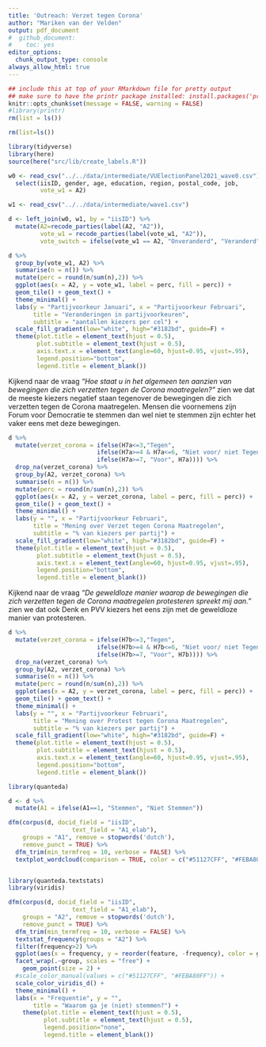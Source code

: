```yaml
---
title: 'Outreach: Verzet tegen Corona'
author: "Mariken van der Velden"
output: pdf_document
#  github_document:
#    toc: yes
editor_options: 
  chunk_output_type: console
always_allow_html: true
---
```


```r
## include this at top of your RMarkdown file for pretty output
## make sure to have the printr package installed: install.packages('printr')
knitr::opts_chunk$set(message = FALSE, warning = FALSE)
#library(printr)
rm(list = ls())
```


```r
rm(list=ls())

library(tidyverse)
library(here)
source(here("src/lib/create_labels.R"))
```

```r
w0 <- read_csv("../../data/intermediate/VUElectionPanel2021_wave0.csv") %>%
  select(iisID, gender, age, education, region, postal_code, job, 
         vote_w1 = A2) 

w1 <- read_csv("../../data/intermediate/wave1.csv") 

d <- left_join(w0, w1, by = "iisID") %>%
  mutate(A2=recode_parties(label(A2, "A2")),
         vote_w1 = recode_parties(label(vote_w1, "A2")),
         vote_switch = ifelse(vote_w1 == A2, "Onveranderd", "Veranderd"))

d %>%
  group_by(vote_w1, A2) %>%
  summarise(n = n()) %>%  
  mutate(perc = round(n/sum(n),2)) %>%
  ggplot(aes(x = A2, y = vote_w1, label = perc, fill = perc)) +
  geom_tile() + geom_text() +
  theme_minimal() +
  labs(y = "Partijvoorkeur Januari", x = "Partijvoorkeur Februari",
       title = "Veranderingen in partijvoorkeuren",
       subtitle = "aantallen kiezers per cel") +
  scale_fill_gradient(low="white", high="#3182bd", guide=F) +
  theme(plot.title = element_text(hjust = 0.5),
        plot.subtitle = element_text(hjust = 0.5),
        axis.text.x = element_text(angle=60, hjust=0.95, vjust=.95),
        legend.position="bottom",
        legend.title = element_blank())

```

Kijkend naar de vraag _"Hoe staat u in het algemeen ten aanzien van bewegingen die zich verzetten tegen de Corona maatregelen?"_ zien we dat de meeste kiezers negatief staan tegenover de bewegingen die zich verzetten tegen de Corona maatregelen. Mensen die voornemens zijn Forum voor Democratie te stemmen dan wel niet te stemmen zijn echter het vaker eens met deze bewegingen.


```r

d %>%
  mutate(verzet_corona = ifelse(H7a<=3,"Tegen",
                         ifelse(H7a>=4 & H7a<=6, "Niet voor/ niet Tegen",
                         ifelse(H7a>=7, "Voor", H7a)))) %>%
  drop_na(verzet_corona) %>%
  group_by(A2, verzet_corona) %>%
  summarise(n = n()) %>%
  mutate(perc = round(n/sum(n),2)) %>%
  ggplot(aes(x = A2, y = verzet_corona, label = perc, fill = perc)) +
  geom_tile() + geom_text() +
  theme_minimal() +
  labs(y = "", x = "Partijvoorkeur Februari",
       title = "Mening over Verzet tegen Corona Maatregelen",
       subtitle = "% van kiezers per partij") +
  scale_fill_gradient(low="white", high="#3182bd", guide=F) +
  theme(plot.title = element_text(hjust = 0.5),
        plot.subtitle = element_text(hjust = 0.5),
        axis.text.x = element_text(angle=60, hjust=0.95, vjust=.95),
        legend.position="bottom",
        legend.title = element_blank())
```

\pagebreak

Kijkend naar de vraag _"De geweldloze manier waarop de bewegingen die zich verzetten tegen de Corona maatregelen protesteren spreekt mij aan."_ zien we dat ook Denk en PVV kiezers het eens zijn met de geweldloze manier van protesteren.

```r
d %>%
  mutate(verzet_corona = ifelse(H7b<=3,"Tegen",
                         ifelse(H7b>=4 & H7b<=6, "Niet voor/ niet Tegen",
                         ifelse(H7b>=7, "Voor", H7b)))) %>%
  drop_na(verzet_corona) %>%
  group_by(A2, verzet_corona) %>%
  summarise(n = n()) %>%
  mutate(perc = round(n/sum(n),2)) %>%
  ggplot(aes(x = A2, y = verzet_corona, label = perc, fill = perc)) +
  geom_tile() + geom_text() +
  theme_minimal() +
  labs(y = "", x = "Partijvoorkeur Februari",
       title = "Mening over Protest tegen Corona Maatregelen",
       subtitle = "% van kiezers per partij") +
  scale_fill_gradient(low="white", high="#3182bd", guide=F) +
  theme(plot.title = element_text(hjust = 0.5),
        plot.subtitle = element_text(hjust = 0.5),
        axis.text.x = element_text(angle=60, hjust=0.95, vjust=.95),
        legend.position="bottom",
        legend.title = element_blank())

```

```r
library(quanteda)

d <- d %>%
  mutate(A1 = ifelse(A1==1, "Stemmen", "Niet Stemmen")) 

dfm(corpus(d, docid_field = "iisID",
                  text_field = "A1_elab"),
    groups = "A1", remove = stopwords('dutch'), 
    remove_punct = TRUE) %>%
  dfm_trim(min_termfreq = 10, verbose = FALSE) %>%
  textplot_wordcloud(comparison = TRUE, color = c("#51127CFF", "#FEBA80FF"))


library(quanteda.textstats)
library(viridis)

dfm(corpus(d, docid_field = "iisID",
                  text_field = "A1_elab"),
    groups = "A2", remove = stopwords('dutch'), 
    remove_punct = TRUE) %>%
  dfm_trim(min_termfreq = 10, verbose = FALSE) %>% 
  textstat_frequency(groups = "A2") %>%
  filter(frequency>2) %>%
  ggplot(aes(x = frequency, y = reorder(feature, -frequency), color = group)) +
  facet_wrap(.~group, scales = "free") +
    geom_point(size = 2) + 
  #scale_color_manual(values = c("#51127CFF", "#FEBA80FF")) +
  scale_color_viridis_d() +
  theme_minimal() +
  labs(x = "Frequentie", y = "",
       title = "Waarom ga je (niet) stemmen?") +
    theme(plot.title = element_text(hjust = 0.5),
          plot.subtitle = element_text(hjust = 0.5),
          legend.position="none",
          legend.title = element_blank())

```


